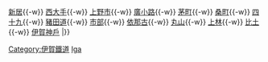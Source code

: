 {{鐵道路線|
| 模板名稱 = 伊賀線
| 名稱 = [[File:Iga Railway Logo.svg|17px]] [[伊賀鐵道]][[伊賀線]]（忍者線）
| 代表色 = #703664
| 背景顏色 = #FFFFFF
| 車站列表 = [[伊賀上野站|伊賀上野]]{{-w}} [[新居站 (日本)|新居]]{{-w}} [[西大手站|西大手]]{{-w}} [[上野市站|上野市]]{{-w}} [[廣小路站|廣小路]]{{-w}} [[茅町站|茅町]]{{-w}} [[桑町站|桑町]]{{-w}} [[四十九站|四十九]]{{-w}} [[豬田道站|豬田道]]{{-w}} [[市部站|市部]]{{-w}} [[依那古站|依那古]]{{-w}} [[丸山站 (三重縣)|丸山]]{{-w}} [[上林站|上林]]{{-w}} [[比土站|比土]]{{-w}} [[伊賀神戶站|伊賀神戶]]
|}}<noinclude>
[[Category:伊賀鐵道]]
[[Category:日本鐵路路線模板|Iga]]
</noinclude>